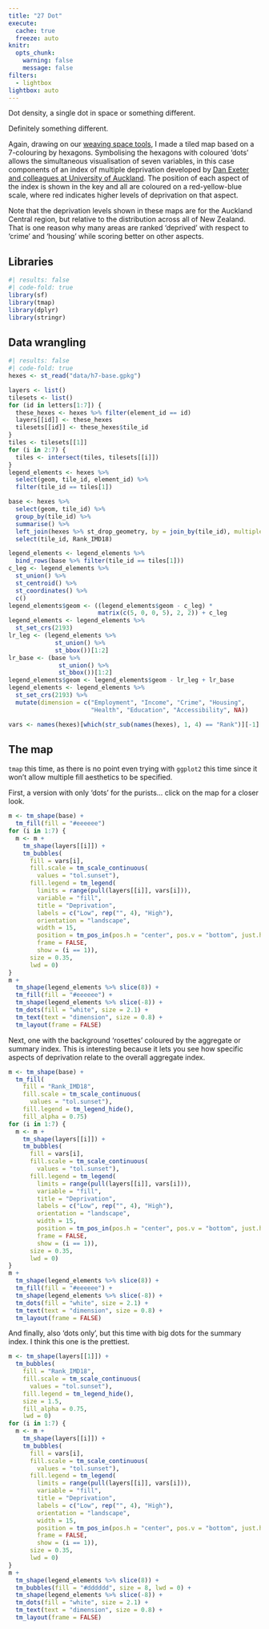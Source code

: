 ```yaml
---
title: "27 Dot"
execute: 
  cache: true
  freeze: auto
knitr:
  opts_chunk: 
    warning: false
    message: false
filters:
  - lightbox
lightbox: auto
---
```


Dot density, a single dot in space or something different.

Definitely something different.

Again, drawing on our [weaving space tools](https://github.com/DOSull/weaving-space), I made a tiled map based on a 7-colouring by hexagons. Symbolising the hexagons with coloured 'dots' allows the simultaneous visualisation of seven variables, in this case components of an index of multiple deprivation developed by [Dan Exeter and colleagues at University of Auckland](https://journals.plos.org/plosone/article?id=10.1371/journal.pone.0181260). The position of each aspect of the index is shown in the key and all are coloured on a red-yellow-blue scale, where red indicates higher levels of deprivation on that aspect. 

Note that the deprivation levels shown in these maps are for the Auckland Central region, but relative to the distribution across all of New Zealand. That is one reason why many areas are ranked 'deprived' with respect to 'crime' and 'housing' while scoring better on other aspects.

## Libraries
```r
#| results: false
#| code-fold: true
library(sf)
library(tmap)
library(dplyr)
library(stringr)
```

## Data wrangling
```r
#| results: false
#| code-fold: true
hexes <- st_read("data/h7-base.gpkg")

layers <- list()
tilesets <- list()
for (id in letters[1:7]) {
  these_hexes <- hexes %>% filter(element_id == id)
  layers[[id]] <- these_hexes 
  tilesets[[id]] <- these_hexes$tile_id
}
tiles <- tilesets[[1]]
for (i in 2:7) {
  tiles <- intersect(tiles, tilesets[[i]])
}
legend_elements <- hexes %>% 
  select(geom, tile_id, element_id) %>%
  filter(tile_id == tiles[1])

base <- hexes %>% 
  select(geom, tile_id) %>%
  group_by(tile_id) %>%
  summarise() %>%
  left_join(hexes %>% st_drop_geometry, by = join_by(tile_id), multiple = "first") %>%
  select(tile_id, Rank_IMD18)

legend_elements <- legend_elements %>%
  bind_rows(base %>% filter(tile_id == tiles[1]))
c_leg <- legend_elements %>% 
  st_union() %>%
  st_centroid() %>%
  st_coordinates() %>%
  c()
legend_elements$geom <- ((legend_elements$geom - c_leg) * 
                         matrix(c(5, 0, 0, 5), 2, 2)) + c_leg
legend_elements <- legend_elements %>%
  st_set_crs(2193)
lr_leg <- (legend_elements %>%
             st_union() %>%
             st_bbox())[1:2]
lr_base <- (base %>% 
              st_union() %>%
              st_bbox())[1:2]
legend_elements$geom <- legend_elements$geom - lr_leg + lr_base
legend_elements <- legend_elements %>%
  st_set_crs(2193) %>%
  mutate(dimension = c("Employment", "Income", "Crime", "Housing", 
                       "Health", "Education", "Accessibility", NA))

vars <- names(hexes)[which(str_sub(names(hexes), 1, 4) == "Rank")][-1]
```

## The map
`tmap` this time, as there is no point even trying with `ggplot2` this time since it won't allow multiple fill aesthetics to be specified.

First, a version with only 'dots' for the purists... click on the map for a closer look.

```r
m <- tm_shape(base) +
  tm_fill(fill = "#eeeeee")
for (i in 1:7) {
  m <- m + 
    tm_shape(layers[[i]]) + 
    tm_bubbles(
      fill = vars[i], 
      fill.scale = tm_scale_continuous(
        values = "tol.sunset"),
      fill.legend = tm_legend(
        limits = range(pull(layers[[i]], vars[i])),
        variable = "fill",
        title = "Deprivation",
        labels = c("Low", rep("", 4), "High"),
        orientation = "landscape",
        width = 15,
        position = tm_pos_in(pos.h = "center", pos.v = "bottom", just.h = 1),
        frame = FALSE,
        show = (i == 1)),
      size = 0.35,
      lwd = 0)
}
m + 
  tm_shape(legend_elements %>% slice(8)) +
  tm_fill(fill = "#eeeeee") +
  tm_shape(legend_elements %>% slice(-8)) +
  tm_dots(fill = "white", size = 2.1) + 
  tm_text(text = "dimension", size = 0.8) +
  tm_layout(frame = FALSE)
```

Next, one with the background 'rosettes' coloured by the aggregate or summary index. This is interesting because it lets you see how specific aspects of deprivation relate to the overall aggregate index.

```r
m <- tm_shape(base) +
  tm_fill(
    fill = "Rank_IMD18", 
    fill.scale = tm_scale_continuous(
      values = "tol.sunset"),
    fill.legend = tm_legend_hide(),
    fill_alpha = 0.75)
for (i in 1:7) {
  m <- m + 
    tm_shape(layers[[i]]) + 
    tm_bubbles(
      fill = vars[i], 
      fill.scale = tm_scale_continuous(
        values = "tol.sunset"),
      fill.legend = tm_legend(
        limits = range(pull(layers[[i]], vars[i])),
        variable = "fill",
        title = "Deprivation",
        labels = c("Low", rep("", 4), "High"),
        orientation = "landscape",
        width = 15,
        position = tm_pos_in(pos.h = "center", pos.v = "bottom", just.h = 1),
        frame = FALSE,
        show = (i == 1)),
      size = 0.35,
      lwd = 0)
}
m + 
  tm_shape(legend_elements %>% slice(8)) +
  tm_fill(fill = "#eeeeee") +
  tm_shape(legend_elements %>% slice(-8)) +
  tm_dots(fill = "white", size = 2.1) + 
  tm_text(text = "dimension", size = 0.8) +
  tm_layout(frame = FALSE)
```

And finally, also 'dots only', but this time with big dots for the summary index. I think this one is the prettiest.

```r
m <- tm_shape(layers[[1]]) +
  tm_bubbles(
    fill = "Rank_IMD18", 
    fill.scale = tm_scale_continuous(
      values = "tol.sunset"),
    fill.legend = tm_legend_hide(),
    size = 1.5,
    fill_alpha = 0.75,
    lwd = 0)
for (i in 1:7) {
  m <- m + 
    tm_shape(layers[[i]]) + 
    tm_bubbles(
      fill = vars[i], 
      fill.scale = tm_scale_continuous(
        values = "tol.sunset"),
      fill.legend = tm_legend(
        limits = range(pull(layers[[i]], vars[i])),
        variable = "fill",
        title = "Deprivation",
        labels = c("Low", rep("", 4), "High"),
        orientation = "landscape",
        width = 15,
        position = tm_pos_in(pos.h = "center", pos.v = "bottom", just.h = 1),
        frame = FALSE,
        show = (i == 1)),
      size = 0.35,
      lwd = 0)
}
m + 
  tm_shape(legend_elements %>% slice(8)) +
  tm_bubbles(fill = "#dddddd", size = 8, lwd = 0) +
  tm_shape(legend_elements %>% slice(-8)) +
  tm_dots(fill = "white", size = 2.1) + 
  tm_text(text = "dimension", size = 0.8) +
  tm_layout(frame = FALSE)
```